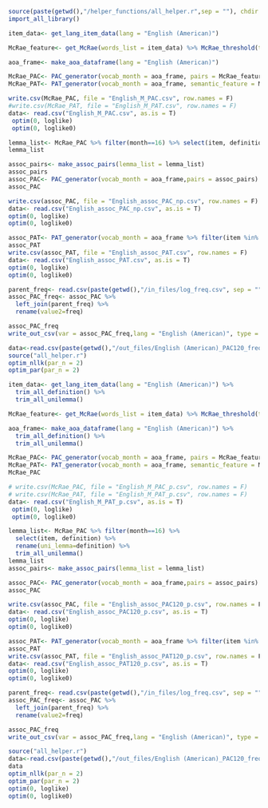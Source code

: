 ```r
source(paste(getwd(),"/helper_functions/all_helper.r",sep = ""), chdir = T)
import_all_library()
```


```r
item_data<- get_lang_item_data(lang = "English (American)")

McRae_feature<- get_McRae(words_list = item_data) %>% McRae_threshold(threshold = 1)

aoa_frame<- make_aoa_dataframe(lang = "English (American)")

McRae_PAC<- PAC_generator(vocab_month = aoa_frame, pairs = McRae_feature)
McRae_PAT<- PAT_generator(vocab_month = aoa_frame, semantic_feature = McRae_feature)
```

```r
write.csv(McRae_PAC, file = "English_M_PAC.csv", row.names = F)
#write.csv(McRae_PAT, file = "English_M_PAT.csv", row.names = F)
data<- read.csv("English_M_PAC.csv", as.is = T)
 optim(0, loglike)
 optim(0, loglike0)
```



```r
lemma_list<- McRae_PAC %>% filter(month==16) %>% select(item, definition) %>% rename(uni_lemma=definition)
lemma_list

assoc_pairs<- make_assoc_pairs(lemma_list = lemma_list)
assoc_pairs
assoc_PAC<- PAC_generator(vocab_month = aoa_frame,pairs = assoc_pairs)
assoc_PAC 
```


```r
write.csv(assoc_PAC, file = "English_assoc_PAC_np.csv", row.names = F)
data<- read.csv("English_assoc_PAC_np.csv", as.is = T)
optim(0, loglike)
optim(0, loglike0)
```

```r
assoc_PAT<- PAT_generator(vocab_month = aoa_frame %>% filter(item %in% lemma_list$item), semantic_feature = assoc_pairs)
assoc_PAT
write.csv(assoc_PAT, file = "English_assoc_PAT.csv", row.names = F)
data<- read.csv("English_assoc_PAT.csv", as.is = T)
optim(0, loglike)
optim(0, loglike0)
```

```r
parent_freq<- read.csv(paste(getwd(),"/in_files/log_freq.csv", sep = ""), as.is = T)
assoc_PAC_freq<- assoc_PAC %>%
  left_join(parent_freq) %>%
  rename(value2=freq)

assoc_PAC_freq
write_out_csv(var = assoc_PAC_freq,lang = "English (American)", type = "PAC120_freq_np")

```

```r
data<-read.csv(paste(getwd(),"/out_files/English (American)_PAC120_freq_np.csv", sep = ""), as.is = T)
source("all_helper.r")
optim_nllk(par_n = 2)
optim_par(par_n = 2)
```

###################################






```r
item_data<- get_lang_item_data(lang = "English (American)") %>% 
  trim_all_definition() %>% 
  trim_all_unilemma()

McRae_feature<- get_McRae(words_list = item_data) %>% McRae_threshold(threshold = 1)

aoa_frame<- make_aoa_dataframe(lang = "English (American)") %>% 
  trim_all_definition() %>% 
  trim_all_unilemma()

McRae_PAC<- PAC_generator(vocab_month = aoa_frame, pairs = McRae_feature)
McRae_PAT<- PAT_generator(vocab_month = aoa_frame, semantic_feature = McRae_feature)
McRae_PAC
```


```r
# write.csv(McRae_PAC, file = "English_M_PAC_p.csv", row.names = F)
# write.csv(McRae_PAT, file = "English_M_PAT_p.csv", row.names = F)
data<- read.csv("English_M_PAT_p.csv", as.is = T)
 optim(0, loglike)
 optim(0, loglike0)
```

```r
lemma_list<- McRae_PAC %>% filter(month==16) %>% 
  select(item, definition) %>% 
  rename(uni_lemma=definition) %>% 
  trim_all_unilemma()
lemma_list
assoc_pairs<- make_assoc_pairs(lemma_list = lemma_list)

assoc_PAC<- PAC_generator(vocab_month = aoa_frame,pairs = assoc_pairs)
assoc_PAC 
```

```r
write.csv(assoc_PAC, file = "English_assoc_PAC120_p.csv", row.names = F)
data<- read.csv("English_assoc_PAC120_p.csv", as.is = T)
optim(0, loglike)
optim(0, loglike0)
```


```r
assoc_PAT<- PAT_generator(vocab_month = aoa_frame %>% filter(item %in% lemma_list$item), semantic_feature = assoc_pairs)
assoc_PAT
write.csv(assoc_PAT, file = "English_assoc_PAT120_p.csv", row.names = F)
data<- read.csv("English_assoc_PAT120_p.csv", as.is = T)
optim(0, loglike)
optim(0, loglike0)
```

```r
parent_freq<- read.csv(paste(getwd(),"/in_files/log_freq.csv", sep = ""), as.is = T)
assoc_PAC_freq<- assoc_PAC %>%
  left_join(parent_freq) %>%
  rename(value2=freq)

assoc_PAC_freq
write_out_csv(var = assoc_PAC_freq,lang = "English (American)", type = "PAC120_freq_p")

```

```r
source("all_helper.r")
data<-read.csv(paste(getwd(),"/out_files/English (American)_PAC120_freq_p.csv", sep = ""), as.is = T)
data
optim_nllk(par_n = 2)
optim_par(par_n = 2)
optim(0, loglike)
optim(0, loglike0)
```